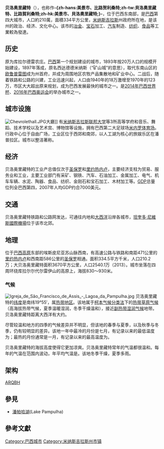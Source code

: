 {{noteTA
|T=zh-hans:贝洛奥里藏特;zh-tw:美景市;zh-hk:比路賀利桑特;
|1=zh-hans:贝洛奥里藏特;zh-tw:美景市;zh-hk:比路賀利桑特;
}}
{{Infobox City
|official_name          = Belo Horizonte
|nickname               = BH
|name           = 贝洛奥里藏特
|motto                  = 
|image_skyline          = Montagem Belo Horizonte.jpg
|imagesize              = 300px
|image_caption          = 贝洛奥里藏特风景
|image_flag             = Bandeira_de_Belo_Horizonte.png
|image_seal             = Brasao_de_Belo_Horizonte.png
|image_map              = MinasGerais Municip BeloHorizonte.svg
|map_caption            = 贝洛奥里藏特在巴西的位置
|pushpin_map = Brazil
|subdivision_type  = [[国家列表|國家]]
|subdivision_type1 =   [[巴西行政区划|州]]
|subdivision_name  = [[巴西|巴西]]
|subdivision_name1 =   [[米纳斯吉拉斯州|米纳斯吉拉斯州]]
|leader_title           = [[市長|市長]]
|leader_name            = [[Fernando_da_Mata_Pimentel|Fernando da Mata Pimentel]]（[[巴西勞工黨|巴西勞工黨]]）
|established_title      = 建城
|established_date       = 1901年
|established_title2     = [[市法團|市法團]]
|established_date2      =1897年12月12日
|area_magnitude         = 1 E8
|area_total_km2             = 330.9
|TotalArea_sq_mi        = 127.7
|area_land_km2          = 
|area_land_sq_mi        = 
|area_water_km2         = 
|area_water_sq_mi       = 
|area_water_percent     = 
|area_urban_km2             = 282.3
|UrbanArea_sq_mi        = 109
|area_metro_km2             = 9459.1
|MetroArea_sq_mi        = 3652
|population_as_of       = 2013年
|population_note        = 
|population_footnotes   =<ref name=totalpop>{{cite web | url = http://www.ibge.gov.br/home/estatistica/populacao/estimativa2006/POP_2006_DOU.pdf | title = Estimativas das Populações Residentes, em 01.07.2006, Segundo os Municípios | language = pt | publisher = IBGE | accessdate = 2006-09-01 | archive-url = https://web.archive.org/web/20060922020914/http://www.ibge.gov.br/home/estatistica/populacao/estimativa2006/POP_2006_DOU.pdf | archive-date = 2006-09-22 | dead-url = yes }}</ref>
|population_total       = 2479175 
|population_metro       = 5182977
|population_urban       = 
|population_density_km2     = 7290.8
|population_density_mi2 =
|timezone               = [[UTC-3|UTC-3]]
|utc_offset             = -3
|timezone_DST           = [[UTC-2|UTC-2]]
|utc_offset_DST         = -2
|latd= 19
|latm= 55
|lats= 8.88
|latNS= S
|longd= 43
|longm= 56
|longs= 19.2
|longEW= W
|elevation_m          = 852.19
|elevation_ft       = 2796
|blank_name         = '''[[人类发展指数|HDI]]'''（2000）
|blank_info         = 0.839 – <span style="color:#090">high</span>
|website            =[http://www.belohorizonte.mg.gov.br Belo Horizonte, Minas Gerais]
|footnotes          = 
}}
'''贝洛奥里藏特'''（{{lang-pt|Belo Horizonte}}），也称作'''-{zh-hans:美景市、比路贺利桑特;zh-tw:貝洛奧里藏特、比路賀利桑特;zh-hk:美景市、貝洛奧里藏特;}-'''，位于巴西东南部，是[[巴西|巴西]]第四大城市，人口約210萬，面積334平方公里，[[米纳斯吉拉斯|米纳斯吉拉斯]]州政府所在地，是该州的政治、经济、文化中心。该市的[[冶金|冶金]]、[[宝石|宝石]]加工、[[汽车|汽车]]制造、[[纺织|纺织]]、[[食品|食品]]等工業較為發達。

== 历史 ==
原为库拉尔德雷农庄。[[巴西|巴西]]第一个规划建设的城市，1893年按20万人口的规模开始建设，1897年落成，原名西达德德米纳斯（“矿山城”的意思），取代东南山区的[[欧鲁普雷图|欧鲁普雷图]]成为州首府，并成为周围地区农牧产品集散地和矿业中心。二战后，随着铁路和公路的兴建，工业迅速兴起，人口由1940年的18万激增至1970年的123万，市区大大超出原来规划，成为巴西发展最快的城市之一。是[[2014年世界杯足球赛|2014年巴西世界杯]]、[[2016年夏季奥运会|2016年巴西奥运会]]的举办城市之一。

== 城市设施 ==
[[Image:Chevrolethall.JPG|thumb]]大廳]]
有[[米纳斯吉拉斯联邦大学|米纳斯吉拉斯联邦大学]]等3所高等学府和音乐、舞蹈、技术学校以及艺术宫、博物馆等设施，拥有巴西第二大足球场[[米内罗体育场|米内罗体育场]]。行政中心位于自由广场，工业区位于西郊和南郊，以人工湖为核心的旅娱乐区在潘普拉区。城市以整洁著称。

== 经济 ==
贝洛奥里藏特的工业产总值仅次于[[聖保羅_(巴西)|圣保罗]]和[[里约热内卢|里约热内卢]]，主要经济支柱为贸易、服务业和工业，主要工业部门有采矿、钢铁、汽车、石油加工、金属加工、电气、机车车辆、水泥、陶器、食品、纺织、金刚石和宝石加工、木材加工等。[[GDP|GDP]]总量位列全巴西第四，2007年人均GDP约合7000美元。

== 交通 ==
贝洛奥里藏特铁路和公路网发达，可通往内地和[[大西洋|大西洋]]沿岸各城市，[[坦奎多·尼維斯國際機場|坦奎多·尼維斯國際機場]]位于该市北郊。

== 地理 ==

位于[[巴西高原|巴西高原]]东部的埃斯皮尼亚苏山脉西南，有高速公路与铁路和南距471公里的[[里约热内卢|里约热内卢]]和西南距586公里的[[圣保罗|圣保罗]]相通。面积334.5平方千米，人口210.2万；大贝洛奥里藏特面积3670平方公里，人口2540.1万（2013）。城市坐落在四周环绕库拉尔尔代尔雷伊山的高原上，海拔830～930米。

===气候===
[[File:Igreja_de_São_Francisco_de_Assis_-_Lagoa_da_Pampulha.jpg|thumb]]
贝洛奥里藏特的[[纬度|纬度]]是南纬19°55′，属[[热带地区|热带地区]]。该地属于[[柯本气候分类法|柯本气候分类法]]下的[[热带草原气候|热带草原气候]]（高海拔热带气候，夏季温暖湿润，冬季干燥温和），接近[[副热带湿润气候|副热带湿润气候]]地带。贝洛奥里藏特距离大西洋有大约{{convert|300|km|mi|}}。

尽管较温和地方的四季的气候差异并不明显，但该地的春季与夏季，以及秋季与冬季，仍有较明显的差异。该地一年中最冷的月份是七月，有记录以来的最低温度为{{convert|2|°C|0|abbr=on}}；最热的月份通常是一月，有记录以来的最高温度为{{convert|35.4|°C|0|abbr=on}}。

贝洛奥里藏特{{convert|852|m|ft|}}的海拔高度使得它更加凉爽。贝洛奥里藏特常年的气温都很温和。每年的气温在{{convert|11|-|31|C|F}}范围内波动，年平均气温是{{convert|22|°C|0|abbr=on}}。该地冬季干燥，夏季多雨。

{{Weather box
|location = 贝洛奥里藏特
|metric first = yes
|single line = yes
|Jan record high C = 35.3
|Feb record high C = 35.2
|Mar record high C = 35.2
|Apr record high C = 32.8
|May record high C = 32.9
|Jun record high C = 30.0
|Jul record high C = 32.0
|Aug record high C = 34.0
|Sep record high C = 36.1
|Oct record high C = 36.9
|Nov record high C = 36.2
|Dec record high C = 35.5
|year record high C = 36.9
|Jan high C = 28.2
|Feb high C = 28.8
|Mar high C = 28.6
|Apr high C = 27.5
|May high C = 26.0
|Jun high C = 25.0
|Jul high C = 24.6
|Aug high C = 26.5
|Sep high C = 27.2
|Oct high C = 27.7
|Nov high C = 27.5
|Dec high C = 27.3
|Jan mean C = 23.5
|Feb mean C = 23.9
|Mar mean C = 23.7
|Apr mean C = 22.4
|May mean C = 20.5
|Jun mean C = 19.2
|Jul mean C = 18.9
|Aug mean C = 20.5
|Sep mean C = 21.7
|Oct mean C = 22.6
|Nov mean C = 22.9
|Dec mean C = 22.9
|Jan low C = 18.8
|Feb low C = 19.0
|Mar low C = 18.8
|Apr low C = 17.3
|May low C = 15.0
|Jun low C = 13.4
|Jul low C = 13.1
|Aug low C = 14.4
|Sep low C = 16.2
|Oct low C = 17.5
|Nov low C = 18.2
|Dec low C = 18.4
|Jan record low C = 12.5
|Feb record low C = 12.8
|Mar record low C = 11.7
|Apr record low C = 6.4
|May record low C = 5.0
|Jun record low C = 2.4
|Jul record low C = 2.2
|Aug record low C = 5.8
|Sep record low C = 5.0
|Oct record low C = 9.2
|Nov record low C = 11.4
|Dec record low C = 12.8
|year record low C = 2.2
|Jan precipitation mm = 296.3
|Feb precipitation mm = 188.4
|Mar precipitation mm = 163.5
|Apr precipitation mm = 61.2
|May precipitation mm = 27.8
|Jun precipitation mm = 14.1
|Jul precipitation mm = 15.7
|Aug precipitation mm = 13.7
|Sep precipitation mm = 40.5
|Oct precipitation mm = 123.1
|Nov precipitation mm = 227.6
|Dec precipitation mm = 319.4
|year precipitation mm = 1491.3
|unit precipitation days= 0.1 mm
|Jan precipitation days = 17
|Feb precipitation days = 13
|Mar precipitation days = 14
|Apr precipitation days = 7
|May precipitation days = 6
|Jun precipitation days = 2
|Jul precipitation days = 3
|Aug precipitation days = 4
|Sep precipitation days = 6
|Oct precipitation days = 10
|Nov precipitation days = 14
|Dec precipitation days = 20
|Jan sun = 189.1
|Feb sun = 197.8
|Mar sun = 213.9
|Apr sun = 228.0
|May sun = 235.6
|Jun sun = 240.0
|Jul sun = 257.3
|Aug sun = 254.2
|Sep sun = 210.0
|Oct sun = 189.1
|Nov sun = 183.0
|Dec sun = 164.3
|source 1 = World Meteorological Organization.,<ref name="WMO">[http://worldweather.wmo.int/136/c01062.htm Climate Information for Belo Horizonte] {{Wayback|url=http://worldweather.wmo.int/136/c01062.htm |date=20141018012801 }}, World Weather Information Service, accessed 07 August 2012.</ref>Hong Kong Observatory (sun only 1961-1990) <ref name="HKO">[http://www.weather.gov.hk/wxinfo/climat/world/eng/s_america/brazil/belo_horizonte_e.htm Climatological Information for Belo Horizonte, Brazil] {{Wayback|url=http://www.weather.gov.hk/wxinfo/climat/world/eng/s_america/brazil/belo_horizonte_e.htm |date=20140727092130 }}, Hong Kong Observatory, accessed 07 August 2012.</ref>
|source 2 = Weatherbase (record highs and lows)<ref name="Tempo Agora">{{cite web
 |url=http://www.weatherbase.com/weather/weather.php3?s=78538
 |title=Weatherbase: Historical Weather for Belo Horizonte
 |accessdate=2012-08-07
 |archive-date=2012-10-20
 |archive-url=https://web.archive.org/web/20121020035026/http://www.weatherbase.com/weather/weather.php3?s=78538
 |dead-url=no
 }}</ref>
|date=September 2012}}

==架构==
[http://www.arqbh.com.br/ ARQBH]{{Wayback|url=http://www.arqbh.com.br/ |date=20100205201821 }}

==參見==
*[[潘帕哈湖|潘帕哈湖]](Lake Pampulha)

== 參考文獻 ==

{{reflist}}

{{Commons+cat|Belo Horizonte}}

{{Authority control}}

{{米納斯吉拉斯州市鎮}}

{{DEFAULTSORT:Belo Horizonte}}
[[Category:巴西城市|Category:巴西城市]]
[[Category:米纳斯吉拉斯州市镇|Category:米纳斯吉拉斯州市镇]]